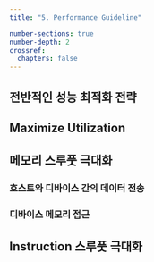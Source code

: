 ```yaml
---
title: "5. Performance Guideline"

number-sections: true
number-depth: 2
crossref:
  chapters: false
---
```


## 전반적인 성능 최적화 전략

## Maximize Utilization

## 메모리 스루풋 극대화

### 호스트와 디바이스 간의 데이터 전송

### 디바이스 메모리 접근 {#sec-cuda_device_memory_access}

## Instruction 스루풋 극대화

